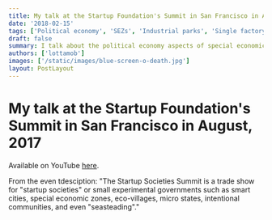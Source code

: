 ```yaml
---
title: My talk at the Startup Foundation's Summit in San Francisco in August, 2017
date: '2018-02-15'
tags: ['Political economy', 'SEZs', 'Industrial parks', 'Single factory zones']
draft: false
summary: I talk about the political economy aspects of special economic zones.
authors: ['lottamob']
images: ['/static/images/blue-screen-o-death.jpg']
layout: PostLayout
---
```

# My talk at the Startup Foundation's Summit in San Francisco in August, 2017

Available on YouTube [here](https://www.youtube.com/watch?v=BpNDGuvUFfY).

From the even tdesciption:
"The Startup Societies Summit is a trade show for "startup societies" or small experimental governments such as smart cities, special economic zones, eco-villages, micro states, intentional communities, and even "seasteading"."

